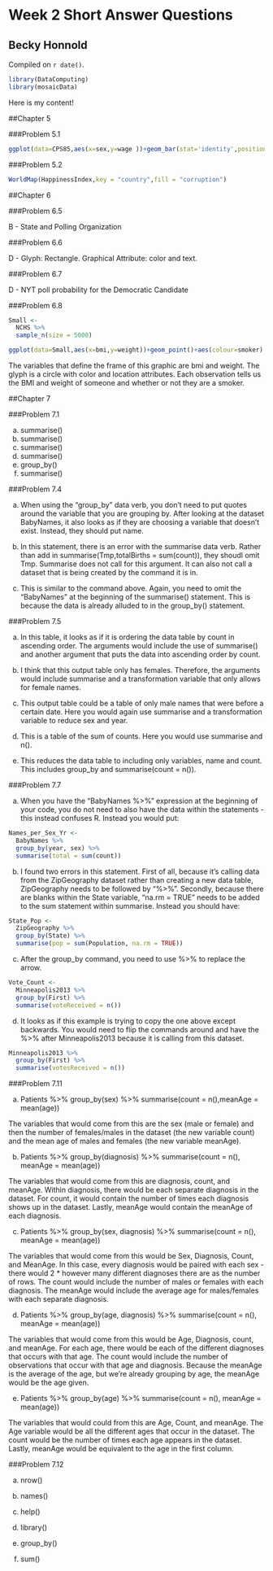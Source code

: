 # Week 2 Short Answer Questions

## Becky Honnold

<!-- leave this material as is -->
Compiled on `r date()`.

```r
library(DataComputing)
library(mosaicData)
```
<!-- put your content after this line -->

Here is my content!

##Chapter 5

###Problem 5.1
```r
ggplot(data=CPS85,aes(x=sex,y=wage ))+geom_bar(stat='identity',position='stack', width=.9)+ facet_wrap(~race,ncol=3) 
```

###Problem 5.2

```r
WorldMap(HappinessIndex,key = "country",fill = "corruption")
```

##Chapter 6

###Problem 6.5

B - State and Polling Organization

###Problem 6.6

D - Glyph: Rectangle. Graphical Attribute: color and text.

###Problem 6.7

D - NYT poll probability for the Democratic Candidate

###Problem 6.8

```r
Small <- 
  NCHS %>%
  sample_n(size = 5000)

ggplot(data=Small,aes(x=bmi,y=weight))+geom_point()+aes(colour=smoker)
```

The variables that define the frame of this graphic are bmi and weight.  The glyph is a circle with color and location attributes.  Each observation tells us the BMI and weight of someone and whether or not they are a smoker.

##Chapter 7

###Problem 7.1

a. summarise()
b. summarise()
c. summarise()
d. summarise()
e. group_by()
f. summarise()

###Problem 7.4

a. When using the "group_by" data verb, you don't need to put quotes around the variable that you are grouping by.  After looking at the dataset BabyNames, it also looks as if they are choosing a variable that doesn't exist.  Instead, they should put name.

b. In this statement, there is an error with the summarise data verb.  Rather than add in summarise(Tmp,totalBirths = sum(count)), they shoudl omit Tmp.  Summarise does not call for this argument.  It can also not call a dataset that is being created by the command it is in.

c. This is similar to the command above.  Again, you need to omit the "BabyNames" at the beginning of the summarise() statement.  This is because the data is already alluded to in the group_by() statement.

###Problem 7.5

a. In this table, it looks as if it is ordering the data table by count in ascending order.
The arguments would include the use of summarise() and another argument that puts the data into ascending order by count.

b. I think that this output table only has females.  Therefore, the arguments would include summarise and a transformation variable that only allows for female names.

c. This output table could be a table of only male names that were before a certain date.  Here you would again use summarise and a transformation variable to reduce sex and year.

d. This is a table of the sum of counts.  Here you would use summarise and n().

e. This reduces the data table to including only variables, name and count.  This includes group_by and summarise(count = n()).

###Problem 7.7

a. When you have the "BabyNames %>%" expression at the beginning of your code, you do not need to also have the data within the statements - this instead confuses R.  Instead you would put:

```r
Names_per_Sex_Yr <- 
  BabyNames %>%
  group_by(year, sex) %>%
  summarise(total = sum(count))
```

b. I found two errors in this statement.  First of all, because it's calling data from the ZipGeography dataset rather than creating a new data table, ZipGeography needs to be followed by "%>%".  Secondly, because there are blanks within the State variable, "na.rm = TRUE" needs to be added to the sum statement within summarise.  Instead you should have:

```r
State_Pop <- 
  ZipGeography %>%
  group_by(State) %>%
  summarise(pop = sum(Population, na.rm = TRUE))
```

c. After the group_by command, you need to use %>% to replace the arrow.

```r
Vote_Count <-
  Minneapolis2013 %>%
  group_by(First) %>%
  summarise(voteReceived = n())
```

d. It looks as if this example is trying to copy the one above except backwards.  You would need to flip the commands around and have the %>% after Minneapolis2013 because it is calling from this dataset.

```r
Minneapolis2013 %>%
  group_by(First) %>%
  summarise(votesReceived = n())
```

###Problem 7.11

a. Patients %>%
    group_by(sex) %>%
    summarise(count = n(),meanAge = mean(age))

The variables that would come from this are the sex (male or female) and then the number of females/males in the dataset (the new variable count) and the mean age of males and females (the new variable meanAge).

b. Patients %>%
    group_by(diagnosis) %>%
    summarise(count = n(), meanAge = mean(age))

The variables that would come from this are diagnosis, count, and meanAge.  Within diagnosis, there would be each separate diagnosis in the dataset.  For count, it would contain the number of times each diagnosis shows up in the dataset. Lastly, meanAge would contain the meanAge of each diagnosis.

c. Patients %>%
    group_by(sex, diagnosis) %>%
    summarise(count = n(), meanAge = mean(age))
    
The variables that would come from this would be Sex, Diagnosis, Count, and MeanAge.  In this case, every diagnosis would be paired with each sex - there would 2 * however many different diagnoses there are as the number of rows.  The count would include the number of males or females with each diagnosis.  The meanAge would include the average age for males/females with each separate diagnosis.

d. Patients %>%
    group_by(age, diagnosis) %>%
    summarise(count = n(), meanAge = mean(age))
    
The variables that would come from this would be Age, Diagnosis, count, and meanAge.  For each age, there would be each of the different diagnoses that occurs with that age.  The count would include the number of observations that occur with that age and diagnosis.  Because the meanAge is the average of the age, but we're already grouping by age, the meanAge would be the age given.

e. Patients %>%
    group_by(age) %>%
    summarise(count = n(), meanAge = mean(age))

The variables that would could from this are Age, Count, and meanAge.  The Age variable would be all the different ages that occur in the dataset.  The count would be the number of times each age appears in the dataset.  Lastly, meanAge would be equivalent to the age in the first column.

###Problem 7.12

a. nrow()

b. names()

c. help()

d. library()

e. group_by()

f. sum()




